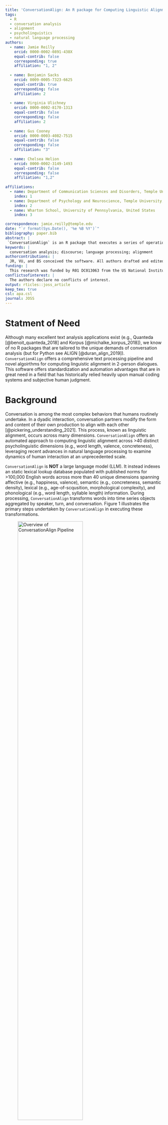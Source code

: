 ```yaml
---
title: 'ConversationAlign: An R package for Computing Linguistic Alignment and Corpus Analytics in Dyadic Conversation Transcripts'
tags:
  - R
  - conversation analysis
  - alignment
  - psycholinguistics
  - natural language processing
authors:
  - name: Jamie Reilly
    orcid: 0000-0002-0891-438X
    equal-contrib: false
    corresponding: true
    affiliation: "1, 2"
    
  - name: Benjamin Sacks
    orcid: 0009-0005-7323-6625 
    equal-contrib: true
    corresponding: false
    affiliation: 2
    
  - name: Virginia Ulichney
    orcid: 0000-0002-8170-1313
    equal-contrib: false
    corresponding: false
    affiliation: 2
    
  - name: Gus Cooney
    orcid: 0000-0003-4082-7515 
    equal-contrib: false
    corresponding: false
    affiliation: "3"
    
  - name: Chelsea Helion
    orcid: 0000-0002-3149-1493
    equal-contrib: false
    corresponding: false
    affiliation: "1,2"
    
affiliations:
  - name: Department of Communication Sciences and Disorders, Temple University, United States
    index: 1
  - name: Department of Psychology and Neuroscience, Temple University, United States
    index: 2
  - name: Wharton School, University of Pennsylvania, United States
    index: 3

correspondence: jamie.reilly@temple.edu
date: "`r format(Sys.Date(), '%e %B %Y')`"
bibliography: paper.bib
abstract: |
 `ConversationAlign` is an R package that executes a series of operations upon one or more conversation transcripts (i.e., two-person dialogues). Transcripts nominally contain at least two variables (speaker identity and text). In addition to these essential fields, `ConversationAlign` will retain all other meta-data such as timestamps, demographics, and grouping variables.  `ConversationAlign` imports raw transcripts into R, appends unique document identifiers, and concatenates all conversations into a single dataframe. `ConversationAlign` generates corpus analytics characterizing the conversation transcript(s) of interest. Users guide a number of text cleaning operations such as stopword removal and lemmatization. The package ultimately vectorizes the original text into a one-word-per-row format. `ConversationAlign` yokes published norms to each content word spanning more than 40 lexical, affective, and semantic dimensions (e.g. word length, morphological complexity, arousal, valence). `ConversationAlign` outputs summary data for each conversation including main effects and indices of local and global alignment for each specified dimension of interest.   
keywords: |
  conversation analysis; discourse; language processing; alignment
authorcontributions: |
  JR, VU, and BS conceived the software. All authors drafted and edited the paper.
funding: |
  This research was funded by R01 DC013063 from the US National Institute on Deafness and Other Communicative Disorders (NIH/NIDCD).
conflictsofinterest: |
  The authors declare no conflicts of interest.
output: rticles::joss_article 
keep_tex: true
csl: apa.csl
journal: JOSS
---
```


# Statment of Need
Although many excellent text analysis applications exist (e.g., Quanteda [@benoit_quanteda_2018] and Korpus [@michalke_korpus_2018]), we know of no R packages that are tailored to the unique demands of conversation analysis (but for Python see ALIGN [@duran_align_2019]). `ConversationAlign` offers a comprehensive text processing pipeline and novel algoirthms for computing linguistic alignment in 2-person dialogues. This software offers standardization and automation advantages that are in great need in a field that has historically relied heavily upon manual coding systems and subjective human judgment.

# Background
Conversation is among the most complex behaviors that humans routinely undertake. In a dyadic interaction, conversation partners modify the form and content of their own production to align with each other [@pickering_understanding_2021]. This process, known as linguistic alignment, occurs across many dimensions. `ConversationAlign` offers an automated approach to computing linguistic alignment across >40 distinct psycholinguistic dimensions (e.g., word length, valence, concreteness), leveraging recent advances in natural language processing to examine dynamics of human interaction at an unprecedented scale.  

`ConversationAlign` is **NOT** a large language model (LLM). It instead indexes an static lexical lookup database populated with published norms for >100,000 English words across more than 40 unique dimensions spanning affective (e.g., happiness, valence), semantic (e.g., concreteness, semantic density), lexical (e.g., age-of-scqusition, morphological complexity), and phonological (e.g., word length, syllable length) information. During processing, `ConversationAlign` transforms words into time series objects aggregated by speaker, turn, and conversation. Figure 1 illustrates the primary steps undertaken by `ConversationAlign` in executing these transformations. <br>

![Overview of ConversationAlign Pipeline\label{fig:demo}](overview.png){width=70%}


# Key Components of the ConversationAlign Pipeline
`ConversationAlign` processes dyadic (2-person) conversation transcripts via a series of four customizable functions: <br>

1. **read_dyads()**:  imports one or more conversation transcripts into R, concatenating all transcripts into a single dataframe marked with its unique filename as a document identifier. <br>
2. **prep_dyads()**:  executes numerous text cleaning and formatting operations (e.g., to lowercase, expand contractions, remove special characters, squish whitespace). Options include stopword removal, stopword list specification, and lemmatization. `prep_dyads()' splits the raw text into a one word per row format then prompts the user to select up to three dimensions for computing main effects and alignment. `prep_dyads()' returns a dataframe with values for the variables of interest (e.g., word length, word frequency, valence) to each running content word. <br>
3. **summarize_dyads()**:  produces a summary dataframe with main effects and alignment indices for the user-specified variables of interest summarized by conversation (Event_ID) and participant (Participant_ID). Alignment indices include: a) lagged spearman R correlation values reflecting turn-by-turn covariance between interlocutors across each dimension of interest (e.g., Mary uses unpleasant words, Dave immediately responds with unpleasant words); b) dAUC: global distance between partners by conversation across each variable of interest (e.g., 'pleasantness' distance between Dave and Mary across all turns). `summarize_dyads()` produces raw AUC and AUC normalized to a fixed conversation length (i.e., 50 exchanges, 100 turns) to promote standardization/comparison across different conversation durations. <br>
4. **corpus_analytics()**: produces text analytics and descriptive statistics for your conversation corpus, including  total number of tokens, average number of turns per conversation, average number of words-per-turn by conversation, average word length (letter count) by conversation, type token ratio by converation (for comprehensive list see package documentation). Summary dataframe readily exportable to a table for journal submission. <br>


# Uses of `ConversationAlign`
`ConversationAlign` has numerous applications for measuring and modeling conversation dynamics, including: <br>
- Assesing alignment dynamics between conversation partners across individual difference factors (e.g., age, culture, education level, socio-economic status). <br>
- Asessing pre/post changes in naturalistic language use as a function of a specific intervention (e.g., meta-cognitive training for traumatic brain injury). <br>
- Measuring alignment dynamics between friends (and rivals) to elucidate semantic, affective, and lexical dynamics that mark 'good' conversations. <br>
- Examining alignment (and misalignment) between people with neurological and/or communicative disorders and their significant others (spouses, friends, children) to improve the quality of communication and reduce the prevalence of communication breakdown. <br>
- Syncrhonizing language with physiological data (e.g., biosignals) to examine real-time coupling between  interacting people and brains. <br>

# Acknowledgements
We are grateful to Sarah Weinstein, Tania Giovannetti, and Anna Duncan for conceptual and methodological advice. <br>

This work was supported by US Public Health Service grant R01 DC013063 (JR) from the National Institute on Deafness and Communicative Disorders (NIH/NIDCD).

# References

